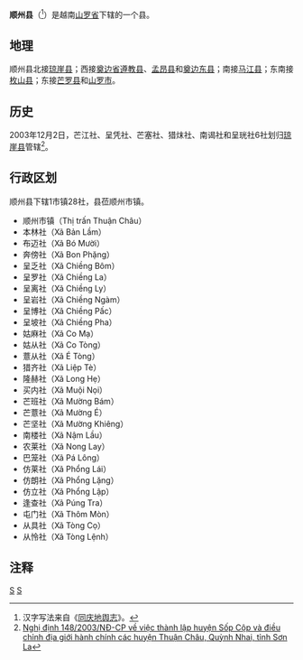 {{Infobox Settlement
|name                   = 顺州县
|settlement_type        = 县
|official_name          = 
|other_name             = 
|native_name            = {{lang|vi|Huyện Thuận Châu}}
|nickname               = 
|motto                  = 
|image_skyline          = Đèo Pha Đin - panoramio (2).jpg
|imagesize              = 
|image_caption          = 
|image_flag             = 
|flag_size              = 
|image_seal             = 
|seal_size              = 
|image_shield           = 
|shield_size            = 
|image_blank_emblem     = 
|blank_emblem_size      = 
|image_map              = {{Infobox mapframe|frame-width=250|zoom=10}}
|mapsize                = 
|map_caption            = 
|image_map1             = 
|mapsize1               = 
|map_caption1           = 
|pushpin_map            = Vietnam
|pushpin_label_position = bottom
|pushpin_map_caption    = 
|pushpin_map1           = 
|pushpin_label_position1= 
|pushpin_map_caption1   = 
|subdivision_type       = 国家
|subdivision_name       = {{flag|Vietnam}}
|subdivision_type1      = [[越南行政区划|省]]
|subdivision_name1      = [[山罗省|山罗省]]
|subdivision_type2      = 行政区划
|subdivision_name2      = 1市镇28社
|subdivision_type3      = 
|subdivision_name3      = 
|seat_type              = 县莅
|seat                   = {{link-vi|顺州市镇|Thuận Châu (thị trấn)}}
|government_type        = 
|leader_title           = 
|leader_name            = 
|leader_title1          = 
|leader_name1           = 
|established_title      = 
|established_date       = 
|area_magnitude         = 
|unit_pref              = 
|area_footnotes         = 
|area_total_km2         = 1535.07
|area_land_km2          = 
|area_water_km2         = 
|area_water_percent     = 
|area_urban_km2         = 
|area_metro_km2         = 
|population_as_of       = 2019年
|population_footnotes   = 
|population_note        = 
|population_total       = 153000
|population_density_km2 = auto
|population_metro             = 
|population_density_metro_km2 = 
|population_urban             = 
|population_density_urban_km2 = 
|timezone               = [[越南标准时间|越南标准时间]]
|utc_offset             = +7
|elevation_footnotes    = 
|elevation_m            = 
|coor_type              = 
|coordinates            = 
|postal_code_type       = 
|postal_code            = 
|area_code              = 
|website                = [https://thuanchau.sonla.gov.vn 顺州县电子信息门户网站]
|footnotes              = 
}}
'''顺州县'''（{{vie|v='''Huyện Thuận Châu'''|hn=縣順州}}<ref>汉字写法来自《[[同庆地舆志|同庆地舆志]]》。</ref>）是越南[[山罗省|山罗省]]下辖的一个县。

==地理==
顺州县北接[[琼崖县|琼崖县]]；西接[[奠边省|奠边省]][[遵教县|遵教县]]、[[孟昂县|孟昂县]]和[[奠边东县|奠边东县]]；南接[[马江县|马江县]]；东南接[[枚山县|枚山县]]；东接[[芒罗县|芒罗县]]和[[山罗市|山罗市]]。

==历史==
2003年12月2日，芒江社、呈凭社、芒塞社、猎㶬社、南谒社和呈珖社6社划归[[琼崖县|琼崖县]]管辖<ref>[https://thuvienphapluat.vn/van-ban/Bat-dong-san/Nghi-dinh-148-2003-ND-CP-thanh-lap-huyen-Sop-Cop-dieu-chinh-dia-gioi-hanh-chinh-huyen-Thuan-Chau-Quynh-Nhai-tinh-Son-La-6270.aspx Nghị định 148/2003/NĐ-CP về việc thành lập huyện Sốp Cộp và điều chỉnh địa giới hành chính các huyện Thuận Châu, Quỳnh Nhai, tỉnh Sơn La]</ref>。

==行政区划==
顺州县下辖1市镇28社，县莅顺州市镇。
*顺州市镇（Thị trấn Thuận Châu）
*本林社（Xã Bản Lầm）
*布迈社（Xã Bó Mười）
*奔傍社（Xã Bon Phặng）
*呈乏社（Xã Chiềng Bôm）
*呈罗社（Xã Chiềng La）
*呈离社（Xã Chiềng Ly）
*呈岩社（Xã Chiềng Ngàm）
*呈博社（Xã Chiềng Pấc）
*呈坡社（Xã Chiềng Pha）
*姑麻社（Xã Co Mạ）
*姑从社（Xã Co Tòng）
*薏从社（Xã É Tòng）
*猎齐社（Xã Liệp Tè）
*隆赫社（Xã Long Hẹ）
*买内社（Xã Muội Nọi）
*芒班社（Xã Mường Bám）
*芒薏社（Xã Mường É）
*芒坚社（Xã Mường Khiêng）
*南楼社（Xã Nậm Lầu）
*农莱社（Xã Nong Lay）
*巴笼社（Xã Pá Lông）
*仿莱社（Xã Phổng Lái）
*仿朗社（Xã Phổng Lặng）
*仿立社（Xã Phổng Lập）
*逢查社（Xã Púng Tra）
*屯门社（Xã Thôm Mòn）
*从具社（Xã Tòng Cọ）
*从怜社（Xã Tòng Lệnh）

==注释==
{{reflist}}

{{山罗省行政区划}}
{{越南西北部之县市镇区域划分}}

[[Category:越南县份|S]]
[[Category:山罗省|S]]